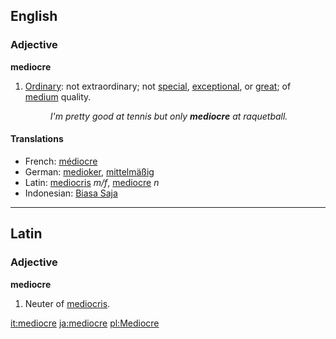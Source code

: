 ==English==
===Adjective===
'''mediocre'''
# [[Ordinary]]: not extraordinary; not [[special]], [[exceptional]], or [[great]]; of [[medium]] quality.
#:''I'm pretty good at tennis but only '''mediocre''' at raquetball.''

====Translations====
*French: [[médiocre]]
*German: [[medioker]], [[mittelmäßig]]
*Latin: [[mediocris]] ''m/f'', [[mediocre]] ''n''
*Indonesian: [[Biasa Saja]]



----

==Latin==
===Adjective===
'''mediocre'''
# Neuter of [[mediocris]].

[[it:mediocre]]
[[ja:mediocre]]
[[pl:Mediocre]]